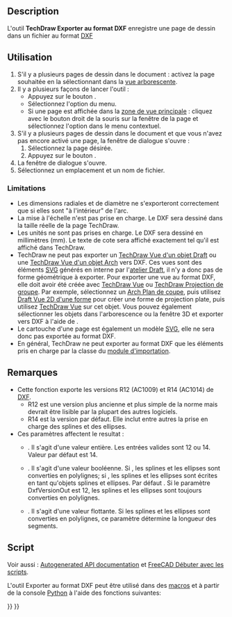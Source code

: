 <languages/>

{{Docnav/fr
|[[TechDraw_ExportPageSVG/fr|Exporter au format SVG]]
|[[TechDraw_View/fr|Vue]]
|[[TechDraw_Workbench/fr|Atelier TechDraw]]
|IconL=TechDraw_ExportPageSVG.svg
|IconR=TechDraw_View.svg
|IconC=Workbench_TechDraw.svg
}}

{{GuiCommand/fr
|Name=TechDraw ExportPageDXF
|Name/fr=TechDraw Exporter au format DXF
|MenuLocation=TechDraw → Page → Exporter une page au format DXF
|Workbenches=[[TechDraw_Workbench/fr|TechDraw]]
|Version=0.18
|SeeAlso=[[TechDraw_ExportPageSVG/fr|TechDraw Exporter au format SVG]], [[Draft_DXF/fr|Draft DXF]]
}}

==Description==

L'outil '''TechDraw Exporter au format DXF''' enregistre une page de dessin dans un fichier au format [[DXF/fr|DXF]]

<span id="Usage"></span>
==Utilisation==

# S'il y a plusieurs pages de dessin dans le document : activez la page souhaitée en la sélectionnant dans la [[Tree_view/fr|vue arborescente]].
# Il y a plusieurs façons de lancer l'outil :
#* Appuyez sur le bouton {{Button|[[Image:TechDraw_ExportPageDXF.svg|16px]] [[TechDraw_ExportPageDXF/fr|Exporter une page au format DXF]]}}.
#* Sélectionnez l'option {{MenuCommand|TechDraw → Page → [[Image:TechDraw_ExportPageDXF.svg|16px]] Exporter une page au format DXF}} du menu.
#* Si une page est affichée dans la [[Main_view_area/fr|zone de vue principale]] : cliquez avec le bouton droit de la souris sur la fenêtre de la page et sélectionnez l'option {{MenuCommand|Exporter au format DXF}} dans le menu contextuel.
# S'il y a plusieurs pages de dessin dans le document et que vous n'avez pas encore activé une page, la fenêtre de dialogue {{MenuCommand|Sélecteur de pages}} s'ouvre :
## Sélectionnez la page désirée.
## Appuyez sur le bouton {{Button|OK}}.
# La fenêtre de dialogue {{MenuCommand|Enregistrer le fichier DXF}} s'ouvre.
# Sélectionnez un emplacement et un nom de fichier.

===Limitations===

* Les dimensions radiales et de diamètre ne s'exporteront correctement que si elles sont "à l'intérieur" de l'arc.
* La mise à l'échelle n'est pas prise en charge. Le DXF sera dessiné dans la taille réelle de la page TechDraw.
* Les unités ne sont pas prises en charge. Le DXF sera dessiné en millimètres (mm). Le texte de cote sera affiché exactement tel qu'il est affiché dans TechDraw.
* TechDraw ne peut pas exporter un [[TechDraw_DraftView/fr|TechDraw Vue d'un objet Draft]] ou une [[TechDraw_ArchView/fr|TechDraw Vue d'un objet Arch]] vers DXF. Ces vues sont des éléments [[SVG/fr|SVG]] générés en interne par l'[[Draft_Workbench/fr|atelier Draft]], il n'y a donc pas de forme géométrique à exporter. Pour exporter une vue au format DXF, elle doit avoir été créée avec [[TechDraw_View/fr|TechDraw Vue]] ou [[TechDraw_ProjectionGroup/fr|TechDraw Projection de groupe]]. Par exemple, sélectionnez un [[Arch_SectionPlane/fr|Arch Plan de coupe]], puis utilisez [[Draft_Shape2DView/fr|Draft Vue 2D d'une forme]] pour créer une forme de projection plate, puis utilisez [[TechDraw_View/fr|TechDraw Vue]] sur cet objet. Vous pouvez également sélectionner les objets dans l'arborescence ou la fenêtre 3D et exporter vers DXF à l'aide de {{MenuCommand|Fichier → [[Std_Export/fr|Exporter]]}}.
* Le cartouche d'une page est également un modèle [[SVG/fr|SVG]], elle ne sera donc pas exportée au format DXF.
* En général, TechDraw ne peut exporter au format DXF que les éléments pris en charge par la classe {{incode|Import::ImpExpDxfWrite}} du [[Draft_DXF/fr|module d'importation]].

<span id="Notes"></span>
==Remarques==

* Cette fonction exporte les versions R12 (AC1009) et R14 (AC1014) de [[DXF/fr|DXF]].
** R12 est une version plus ancienne et plus simple de la norme mais devrait être lisible par la plupart des autres logiciels.
** R14 est la version par défaut. Elle inclut entre autres la prise en charge des splines et des ellipses.
* Ces paramètres affectent le resultat :
** {{MenuCommand|Outils → Éditer les paramètres... → BaseApp/Preferences/Mod/Import → DxfVersionOut}}. Il s'agit d'une valeur entière. Les entrées valides sont 12 ou 14. Valeur par défaut est 14.
** {{MenuCommand|Outils → Éditer les paramètres... → BaseApp/Preferences/Mod/Import → DiscretizeEllipses}}. Il s'agit d'une valeur booléenne. Si {{TRUE}}, les splines et les ellipses sont converties en polylignes; si {{FALSE}}, les splines et les ellipses sont écrites en tant qu'objets splines et ellipses. Par défaut {{FALSE}}. Si le paramètre DxfVersionOut est 12, les splines et les ellipses sont toujours converties en polylignes.
** {{MenuCommand|Outils → Éditer les paramètres... → BaseApp/Preferences/Mod/Import → maxsegmentlength}}. Il s'agit d'une valeur flottante. Si les splines et les ellipses sont converties en polylignes, ce paramètre détermine la longueur des segments.

<span id="Scripting"></span>
==Script==

Voir aussi : [https://freecad.github.io/SourceDoc/ Autogenerated API documentation] et [[FreeCAD_Scripting_Basics/fr|FreeCAD Débuter avec les scripts]].

L'outil Exporter au format DXF peut être utilisé dans des [[Macros/fr|macros]] et à partir de la console [[Python/fr|Python]] à l'aide des fonctions suivantes:

{{Code|code=
TechDraw.writeDXFPage(page,filename)
}}


{{Docnav/fr
|[[TechDraw_ExportPageSVG/fr|Exporter au format SVG]]
|[[TechDraw_View/fr|Vue]]
|[[TechDraw_Workbench/fr|Atelier TechDraw]]
|IconL=TechDraw_ExportPageSVG.svg
|IconR=TechDraw_View.svg
|IconC=Workbench_TechDraw.svg
}}

{{TechDraw_Tools_navi{{#translation:}}}}
{{Userdocnavi{{#translation:}}}}